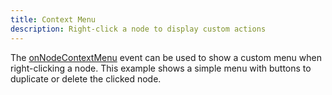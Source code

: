 ```yaml
---
title: Context Menu
description: Right-click a node to display custom actions
---
```



The [onNodeContextMenu](/api-reference/svelte-flow#event-on:nodecontextmenu) event can be used to show a custom menu when right-clicking a node. This example shows a simple menu with buttons to duplicate or delete the clicked node.

<RemoteCodeViewer
  route="examples/interaction/context-menu"
  framework="svelte"
/>
